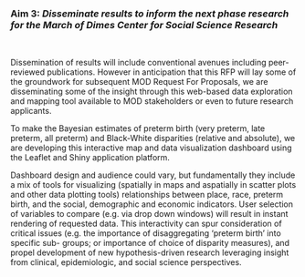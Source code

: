 ### **Aim 3:** ***Disseminate*** *results to inform the next phase research for the March of Dimes Center for Social Science Research*

<br>

Dissemination of results will include conventional avenues including peer-reviewed publications.
However in anticipation that this RFP will lay some of the groundwork for subsequent MOD Request For
Proposals, we are disseminating some of the insight through this web-based data exploration and mapping
tool available to MOD stakeholders or even to future research applicants. 

To make the Bayesian estimates of preterm birth (very preterm, late preterm, all preterm) and Black-White disparities (relative and absolute), we are developing this interactive map and data visualization dashboard using the Leaflet and Shiny application platform. 

Dashboard design and audience could vary, but fundamentally they include a mix of tools for visualizing
(spatially in maps and aspatially in scatter plots and other data plotting tools) relationships between place,
race, preterm birth, and the social, demographic and economic indicators. User selection of variables to
compare (e.g. via drop down windows) will result in instant rendering of requested data. This interactivity can
spur consideration of critical issues (e.g. the importance of disaggregating ‘preterm birth’ into specific sub-
groups; or importance of choice of disparity measures), and propel development of new hypothesis-driven
research leveraging insight from clinical, epidemiologic, and social science perspectives.